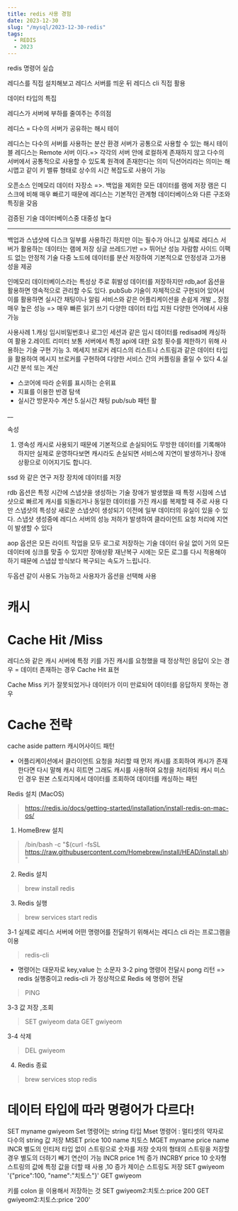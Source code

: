 ```yaml
---
title: redis 사용 경험
date: 2023-12-30
slug: "/mysql/2023-12-30-redis"
tags:
  - REDIS
  - 2023
---
```



redis 명령어 실습

레디스를 직접 설치해보고 레디스 서버를 띄운 뒤 레디스 cli 직접 활용

데이터 타입의 특집

레디스가 서버에 부하를 줄여주는
주의점




레디스 = 다수의 서버가 공유하는 해시 테이


레디스는 다수의 서버를 사용하는 분산 환경 서버가 공통으로 사용할 수 있는 해시 테이블
레디스는 Remote 서버 이다.=> 각각의 서버 안에 로컬하게 존재하지 않고 다수의 서버에서 공통적으로 사용할 수 있도록 원격에 존재한다는 의미
딕션어리라는 의미는 해시맵고 같이 키 밸류 형태로 상수의 시간 복잡도로 사용이 가능


오픈소스 인메모리 데이터 자장소 =>.
백업을 제외한 모든 데이터를 램에 저장
램은 디스크에 비해 매우 빠르기 때문에 레디스는 기본적인 관계형 데이터베이스와 다른 구조와 특징을 갖음

검증된 기술
데이터베이스중 대중성 높다

___

백업과 스냅샷에 디스크 일부를 사용하긴 하지만 이는 필수가 아니고 실제로 레디스 서버가 활용하는 데이터는 램에 저장
싱글 쓰레드기반 => 뛰어난 성능 자람함
사이드 이팩드 없는 안정적 기술
다중 노드에 데이터를 분산 저장하여 기본적으로 안정성과 고가용성을 제공


인메모리 데이터베이스라는 특성상 주로 휘발성 데이터를 저장하지만
rdb,aof 옵션을 활용하면 영속적으로 관리할 수도 있다.
pubSub 기술이 자체적으로 구현되어 있어서 이를 활용하면 실시간 채팅이나 알림 서비스와 같은
어플리케이션을 손쉽게 개발
_
장점
매우 높은 성능 => 매우 빠른 읽기 쓰기
다양한 데이터 타입 지원
다양한 언어에서 사용 가능

사용사례
1.캐싱
임시비밀번호나 로그인 세션과 같은 임시 데이터를 redisad에 캐싱하여 활용
2.레이트 리미터
보통 서버에서 특정 api에 대한 요청 횟수를 제한하기 위해 사용하는 기술 구현 가능
3. 메세지 브로커
레디스의 리스트나 스트림과 같은 데이터 타입을 활용하여 메시지 브로커를 구현하여 다양한 서비스 간의 커플링을 줄일 수 있다
4.실시간 분석 또는 계산
- 스코어에 따라 순위를 표시하는 순위표
- 지표를 이용한 반경 탐색
- 실시간 방문자수 계산
5.실시간 채팅
pub/sub 패턴 활

__

속성
1. 영속성
캐시로 사용되기 때문에 기본적으로 손실되어도 무방한 데이터를 기록해야 하지만
실제로 운영하다보면 캐시라도 손실되면 서비스에 지연이 발생하거나 장애 상황으로 이어지기도 합니다.

ssd 와 같은 연구 저장 장치에 데이터를 저장

rdb 옵션은 특정 시간에 스냅샷을 생성하는 기술
장애가 발생했을 때 특정 시점에 스냅샷으로 빠르게 캐시를 되돌리거나 동일한 데이터를 가진 캐시를 복제할 때 주로 사용
다만 스냅샷의 특성상 새로운 스냅샷이 생성되기 이전에 일부 데이터의 유실이 있을 수 있다.
스냅샷 생성중에 레디스 서버의 성능 저하가 발생하여 클라이언트 요청 처리에 지연이 발생할 수 있다

aop 옵션은 모든 라이트 작업을 모두 로그로 저장하는 기술
데이터 유실 없이 거의 모든 데이터에 싱크를 맞출 수 있지만 장애상황 재난복구 시에는 모든 로그를 다시 적용해야 하기 때문에
스냅샵 방식보다 복구되는 속도가 느립니다.


두옵션 같이 사용도 가능하고 사용자가 옵션을 선택해 사용
# 캐시


# Cache Hit /Miss


레디스와 같은 캐시 서버에 특정 키를 가진
캐시를 요청했을 때
정상적인 응답이 오는 경우 = 데이터 존재하는 경우
Cache Hit 표현

Cache Miss
키가 잘못되었거나 데이터가 이미 만료되어
데이터를 응답하지 못하는 경우

# Cache 전략
cache aside pattern
캐시어사이드 패턴

- 어플리케이션에서 클라이언트 요청을 처리할 때 먼저 캐시를 조회하여
캐시가 존재한다면 다시 말해 캐시 히트면 그래도 캐시를 사용하여 요청을 처리하되 캐시 미스인
경우 원본 스토리지에서 데이터를 조회하여 데이터를 캐싱하는 패턴



Redis 설치 (MacOS)
> https://redis.io/docs/getting-started/installation/install-redis-on-mac-os/

1. HomeBrew 설치
>  /bin/bash -c "$(curl -fsSL https://raw.githubusercontent.com/Homebrew/install/HEAD/install.sh)"

2. Redis 설치
>  brew install redis

3. Redis 실행
>  brew services start redis


3-1 실제로 레디스 서버에 어떤 명령어를 전달하기 위해서는 레디스 cli 라는 프로그램을 이용
> redis-cli

* 명령어는 대문자로 key,value 는 소문자
3-2 ping 명령어 전달시 pong 리턴 => redis 실행중이고 redis-cli 가 정상적으로 Redis 에 명령어 전달
> PING

3-3 값 저장 ,조회
> SET gwiyeom data
> GET gwiyeom

3-4 삭제
> DEL gwiyeom

4. Redis 종료
> brew services stop redis


# 데이터 타입에 따라 명령어가 다르다!
 SET myname gwiyeom
 Set 명령어는 string 타입
 Mset 명령어 : 멀티셋의 약자로 다수의 string 값 저장
    MSET price 100 name 치토스
    MGET myname price name
 INCR 별도의 인티저 타입 없이 스트링으로 숫자를 저장
 숫자의 형태의 스트링을 저장할 경우 별도의 더하기 빼기 연산이 가능
    INCR price
        1씩 증가
    INCRBY price 10
        숫자형 스트링의 값에 특정 값을 더할 때 사용 ,10 증가
제이슨 스트링도 저장
    SET gwiyeom '{"price":100, "name":"치토스"}'
    GET gwiyeom

키를 colon 을 이용해서 저장하는 것
    SET gwiyeom2:치토스:price 200
    GET gwiyeom2:치토스:price
    '200'
